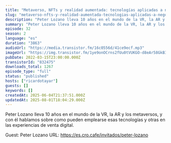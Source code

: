 ```yaml
---
title: "Metaverso, NFTs y realidad aumentada: tecnologías aplicadas a negocios digitales, con Peter Lozano"
slug: "metaverso-nfts-y-realidad-aumentada-tecnologias-aplicadas-a-negocios-digitales-con-peter-lozano"
description: "Peter Lozano lleva 10 años en el mundo de la VR, la AR y los metaversos, y con él hablamos sobre como pueden emplearse esas tecnologías y otras en las experiencias de venta digital.\n\nGuest: Peter Lozano\nURL: https://es.cro.cafe/invitados/peter-lozano"
summary: "Peter Lozano lleva 10 años en el mundo de la VR, la AR y los metaversos, y con él hablamos sobre como pueden emplearse esas tecnologías y otras en las experiencias de venta digital."
episode: 32
season: 2
language: "es"
duration: "3863"
audioUrl: "https://media.transistor.fm/16c0556d/41ce9ecf.mp3"
imageUrl: "https://img.transistor.fm/1ye9onOCrns2fUu0tVUKGO-d8eAr58GkBIrohNuADp4/rs:fill:0:0:1/w:1400/h:1400/q:60/mb:500000/aHR0cHM6Ly9pbWct/dXBsb2FkLXByb2R1/Y3Rpb24udHJhbnNp/c3Rvci5mbS9jNjJl/Y2VlNzRhYmExNTc3/OWVjN2UyMGU3YmI1/OGNlMi5wbmc.webp"
pubDate: 2022-03-15T23:00:00.000Z
transistorId: "832475"
downloads_total: 1267
episode_type: "full"
status: "published"
hosts: ["ricardotayar"]
guests: []
keywords: []
createdAt: 2025-06-04T21:37:51.000Z
updatedAt: 2025-08-01T18:04:29.000Z
---
```


Peter Lozano lleva 10 años en el mundo de la VR, la AR y los metaversos, y con él hablamos sobre como pueden emplearse esas tecnologías y otras en las experiencias de venta digital.

Guest: Peter Lozano
URL: https://es.cro.cafe/invitados/peter-lozano
